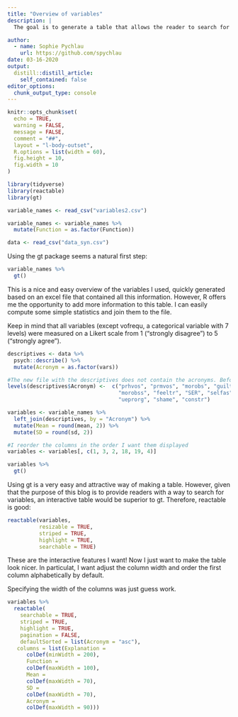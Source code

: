 ```yaml
---
title: "Overview of variables"
description: |
  The goal is to generate a table that allows the reader to search for variables by their acronym, get an exlpanation what a variable measures as well as mean and standard deviation. I want to produce a table with more information on each variable so that you can just easily look up a variable. Such a table would be for everyone interested in the data set.

author:
  - name: Sophie Pychlau
    url: https://github.com/spychlau
date: 03-16-2020
output:
  distill::distill_article:
    self_contained: false
editor_options: 
  chunk_output_type: console
---
```


```r
knitr::opts_chunk$set(
  echo = TRUE,
  warning = FALSE,
  message = FALSE,
  comment = "##",
  layout = "l-body-outset",
  R.options = list(width = 60),
  fig.height = 10,
  fig.width = 10
)

library(tidyverse)
library(reactable)
library(gt)

variable_names <- read_csv("variables2.csv") 

variable_names <- variable_names %>% 
  mutate(Function = as.factor(Function))

data <- read_csv("data_syn.csv") 

```

Using the gt package seems a natural first step:

```r

variable_names %>% 
  gt()

```

This is a nice and easy overview of the variables I used, quickly generated based on an excel file that contained all this information. However, R offers me the opportunity to add more information to this table. I can easily compute some simple statistics and join them to the file. 

<aside>
Keep in mind that all variables (except vofrequ, a categorical variable with 7 levels) were measured on a Likert scale from 1 ("strongly disagree") to 5 ("strongly agree").
</aside>

```r

descriptives <- data %>% 
  psych::describe() %>% 
  mutate(Acronym = as.factor(vars))

#The new file with the descriptives does not contain the acronyms. Before merging, I therefore need to add that column:
levels(descriptives$Acronym) <-  c("prhvos", "prmvos", "morobs", "guilt", "pride", "emorep", "vofrequ", "prhvoss", "obse", 
                                   "morobss", "feeltr", "SER", "selfas", "VoicSat", "frame", "comval", "authov", "corese", 
                                   "ueprorg", "shame", "constr")

variables <- variable_names %>% 
  left_join(descriptives, by = "Acronym") %>% 
  mutate(Mean = round(mean, 2)) %>% 
  mutate(SD = round(sd, 2))

#I reorder the columns in the order I want them displayed
variables <- variables[, c(1, 3, 2, 18, 19, 4)]

variables %>% 
  gt()

```

Using gt is a very easy and attractive way of making a table. However, given that the purpose of this blog is to provide readers with a way to search for variables, an interactive table would be superior to gt. Therefore, reactable is good:

```r

reactable(variables,
          resizable = TRUE,
          striped = TRUE,
          highlight = TRUE,
          searchable = TRUE)

```

These are the interactive features I want! Now I just want to make the table look nicer. In particulat, I want adjust the column width and order the first column alphabetically by default.

<aside>
Specifying the width of the columns was just guess work.
</aside>

```r

variables %>%
  reactable(
    searchable = TRUE,
    striped = TRUE,
    highlight = TRUE,
    pagination = FALSE,
    defaultSorted = list(Acronym = "asc"),
   columns = list(Explanation = 
      colDef(minWidth = 200),
      Function = 
      colDef(maxWidth = 100),
      Mean = 
      colDef(maxWidth = 70),
      SD = 
      colDef(maxWidth = 70),
      Acronym = 
      colDef(maxWidth = 90)))

```


